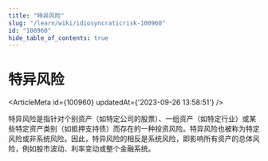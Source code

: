 ```yaml
---
title: "特异风险"
slug: "/learn/wiki/idiosyncraticrisk-100960"
id: "100960"
hide_table_of_contents: true
---
```



# 特异风险

<ArticleMeta id={100960} updatedAt={'2023-09-26 13:58:51'} />
<div className='border-solid border-b border-t-0 my-4 border-[var(--ifm-color-gray-300)]' />

特异风险是指针对个别资产（如特定公司的股票）、一组资产（如特定行业）或某些特定资产类别（如抵押支持债）而存在的一种投资风险。特异风险也被称为特定风险或非系统风险。因此，特异风险的相反是系统风险，即影响所有资产的总体风险，例如股市波动、利率变动或整个金融系统。
